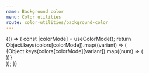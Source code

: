 ```yaml
---
name: Background color
menu: Color utilities
route: color-utilities/background-color
---
```



<Playground>
  {() => {
    const [colorMode] = useColorMode();
    return Object.keys(colors[colorMode]).map((variant) => (
      <div className="flex mb-4">
        {Object.keys(colors[colorMode][variant]).map((num) => (
          <div className={`${colorMode}:bg-${variant}-${num} h-16 w-16`} />
        ))}
      </div>
    ));
  }}
</Playground>
